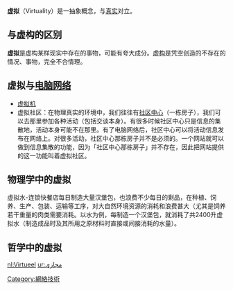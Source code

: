 {{多個問題|
{{Unreferenced|time=2013-03-12T16:40:50+00:00 }}
{{Expand|time=2013-03-12T16:40:50+00:00 }}
{{Original research|time=2012-12-1}}
}}
{{not|虚构}}
'''虚拟'''（Virtuality）是一抽象概念，与[[真理|真实]]对立。

==与虚构的区别==
'''虚拟'''是虚构某样现实中存在的事物，可能有夸大成分。[[虚构|虚构]]是凭空创造的不存在的情况、事物，完全不合情理。

==虚拟与[[电脑网络|电脑网络]]==
*[[虚拟机|虚拟机]]
*虚拟社区：在物理真实的环境中，我们往往有[[社区中心|社区中心]]（一栋房子），我们可以去那里参加各种活动（包括交谈本身）。有很多时候社区中心只是信息的集散地，活动本身可能不在那里。有了电脑网络后，社区中心可以将活动信息发布在网络上。对很多活动，社区中心那栋房子并不是必须的。一个网站就可以做到信息集散的功能，因为「社区中心那栋房子」并不存在，因此把网站提供的这一功能叫着虚拟社区。

==物理学中的虚拟==
虚拟水-连锁快餐店每日制造大量汉堡包，也浪费不少每日的剩品，在种植、饲养、生产、包装、运输等工序，对大自然环境资源的消耗和浪费甚大（尤其是饲养若干重量的肉类需要消耗。以水为例，每制造一个汉堡包，就消耗了共2400升虚拟水（制造成品时及其所用之原材料时直接或间接消耗的水量）。

==哲学中的虚拟==

{{Internet-stub}}
[[Category:網絡技術|Category:網絡技術]]

[[nl:Virtueel|nl:Virtueel]]
[[ur:مجازی|ur:مجازی]]
